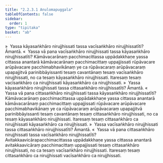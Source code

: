 ```yaml
---
title: "2.2.3.1 Anulomapuggala"
tableOfContents: false
sidebar:
  order: 1
type: "tipitaka"
basket: "ab"
---
```



<DynamicBreadcrumb />

<Division number="88">

<Paragraph number="399">
»  Yassa kāyasaṅkhāro nirujjhissati tassa vacīsaṅkhāro nirujjhissatīti? Āmantā.
</Paragraph>

<Paragraph number="400">
«  Yassa vā pana vacīsaṅkhāro nirujjhissati tassa kāyasaṅkhāro nirujjhissatīti?
</Paragraph>

<Paragraph number="401">
Kāmāvacarānaṃ pacchimacittassa uppādakkhaṇe yassa cittassa anantarā kāmāvacarānaṃ pacchimacittaṃ uppajjissati rūpāvacare arūpāvacare pacchimabhavikānaṃ ye ca rūpāvacaraṃ arūpāvacaraṃ upapajjitvā parinibbāyissanti tesaṃ cavantānaṃ tesaṃ vacīsaṅkhāro nirujjhissati, no ca tesaṃ kāyasaṅkhāro nirujjhissati. Itaresaṃ tesaṃ vacīsaṅkhāro ca nirujjhissati kāyasaṅkhāro ca nirujjhissati.
</Paragraph>

<Paragraph number="402">
»  Yassa kāyasaṅkhāro nirujjhissati tassa cittasaṅkhāro nirujjhissatīti? Āmantā.
</Paragraph>

<Paragraph number="403">
«  Yassa vā pana cittasaṅkhāro nirujjhissati tassa kāyasaṅkhāro nirujjhissatīti?
</Paragraph>

<Paragraph number="404">
Kāmāvacarānaṃ pacchimacittassa uppādakkhaṇe yassa cittassa anantarā kāmāvacarānaṃ pacchimacittaṃ uppajjissati rūpāvacare arūpāvacare pacchimabhavikānaṃ ye ca rūpāvacaraṃ arūpāvacaraṃ upapajjitvā parinibbāyissanti tesaṃ cavantānaṃ tesaṃ cittasaṅkhāro nirujjhissati, no ca tesaṃ kāyasaṅkhāro nirujjhissati. Itaresaṃ tesaṃ cittasaṅkhāro ca nirujjhissati kāyasaṅkhāro ca nirujjhissati.
</Paragraph>

</Division>
<Division number="89">

<Paragraph number="405">
»  Yassa vacīsaṅkhāro nirujjhissati tassa cittasaṅkhāro nirujjhissatīti? Āmantā.
</Paragraph>

<Paragraph number="406">
«  Yassa vā pana cittasaṅkhāro nirujjhissati tassa vacīsaṅkhāro nirujjhissatīti?
</Paragraph>

<Paragraph number="407">
Avitakkaavicārapacchimacittassa uppādakkhaṇe yassa cittassa anantarā avitakkaavicāraṃ pacchimacittaṃ uppajjissati tesaṃ cittasaṅkhāro nirujjhissati, no ca tesaṃ vacīsaṅkhāro nirujjhissati. Itaresaṃ tesaṃ cittasaṅkhāro ca nirujjhissati vacīsaṅkhāro ca nirujjhissati.
</Paragraph>
</Division>